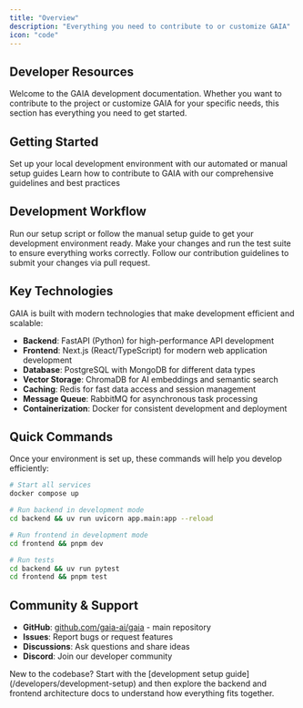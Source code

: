 ```yaml
---
title: "Overview"
description: "Everything you need to contribute to or customize GAIA"
icon: "code"
---
```


## Developer Resources

Welcome to the GAIA development documentation. Whether you want to contribute to the project or customize GAIA for your specific needs, this section has everything you need to get started.

## Getting Started

<CardGroup cols={2}>
  <Card
    title="Development Setup"
    icon="laptop-code"
    href="/developers/development-setup"
  >
    Set up your local development environment with our automated or manual setup guides
  </Card>
  <Card
    title="Contributing Guidelines"
    icon="git-branch"
    href="/developers/contributing"
  >
    Learn how to contribute to GAIA with our comprehensive guidelines and best practices
  </Card>
</CardGroup>

## Development Workflow

<Steps>
  <Step title="Environment Setup">
    Run our setup script or follow the manual setup guide to get your development environment ready.
  </Step>
  <Step title="Code & Test">
    Make your changes and run the test suite to ensure everything works correctly.
  </Step>
  <Step title="Submit Changes">
    Follow our contribution guidelines to submit your changes via pull request.
  </Step>
</Steps>

## Key Technologies

GAIA is built with modern technologies that make development efficient and scalable:

- **Backend**: FastAPI (Python) for high-performance API development
- **Frontend**: Next.js (React/TypeScript) for modern web application development
- **Database**: PostgreSQL with MongoDB for different data types
- **Vector Storage**: ChromaDB for AI embeddings and semantic search
- **Caching**: Redis for fast data access and session management
- **Message Queue**: RabbitMQ for asynchronous task processing
- **Containerization**: Docker for consistent development and deployment

## Quick Commands

Once your environment is set up, these commands will help you develop efficiently:

```bash
# Start all services
docker compose up

# Run backend in development mode
cd backend && uv run uvicorn app.main:app --reload

# Run frontend in development mode
cd frontend && pnpm dev

# Run tests
cd backend && uv run pytest
cd frontend && pnpm test
```

## Community & Support

- **GitHub**: [github.com/gaia-ai/gaia](https://github.com/gaia-ai/gaia) - main repository
- **Issues**: Report bugs or request features
- **Discussions**: Ask questions and share ideas
- **Discord**: Join our developer community

<Tip>
  New to the codebase? Start with the [development setup guide](/developers/development-setup) and then explore the backend and frontend architecture docs to understand how everything fits together.
</Tip>

